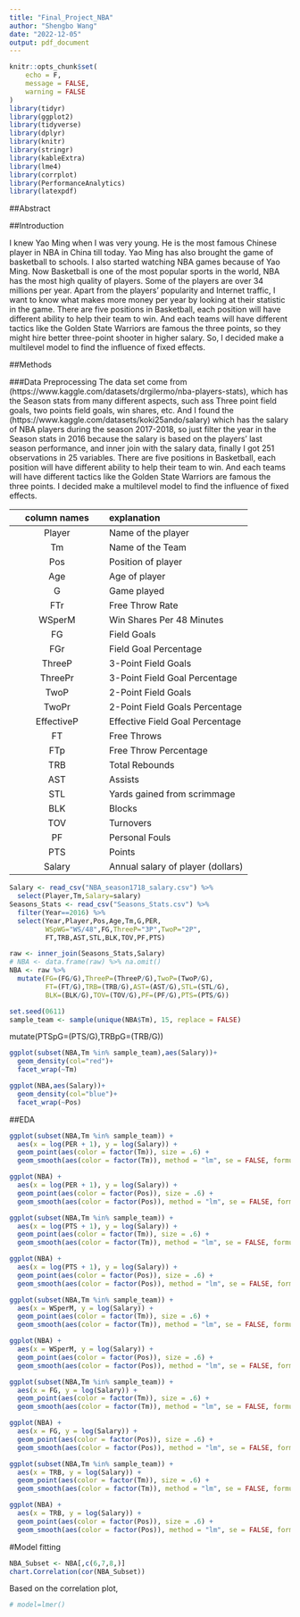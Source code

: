 ```yaml
---
title: "Final_Project_NBA"
author: "Shengbo Wang"
date: "2022-12-05"
output: pdf_document
---
```


```r
knitr::opts_chunk$set(
	echo = F,
	message = FALSE,
	warning = FALSE
)
library(tidyr)
library(ggplot2)
library(tidyverse)
library(dplyr)
library(knitr)
library(stringr)
library(kableExtra)
library(lme4)
library(corrplot)
library(PerformanceAnalytics)
library(latexpdf)
```

##Abstract

##Introduction

I knew Yao Ming when I was very young. He is the most famous Chinese player in NBA in China till today. Yao Ming has also brought the game of basketball to schools. I also started watching NBA games because of Yao Ming. Now Basketball is one of the most popular sports in the world, NBA has the most high quality of players. Some of the players are over 34 millions per year. Apart from the players' popularity and Internet traffic, I want to know what makes more money per year by looking at their statistic in the game. There are five positions in Basketball, each position will have different ability to help their team to win. And each teams will have different tactics like the Golden State Warriors are famous the three points, so they might hire better three-point shooter in higher salary. So, I decided make a multilevel model to find the influence of fixed effects.

##Methods


###Data Preprocessing
The data set come from (https://www.kaggle.com/datasets/drgilermo/nba-players-stats), which has the Season stats from many different aspects, such ass Three point field goals, two points field goals, win shares, etc. And I found the (https://www.kaggle.com/datasets/koki25ando/salary) which has the salary of NBA players during the season 2017-2018, so just filter the year in the Season stats in 2016 because the salary is based on the players' last season performance, and inner join with the salary data, finally I got 251 observations in 25 variables. There are five positions in Basketball, each position will have different ability to help their team to win. And each teams will have different tactics like the Golden State Warriors are famous the three points. I decided make a multilevel model to find the influence of fixed effects.


| column names    | explanation                                         |
| :--:            | :-----                                              |
| Player          | Name of the player                                  |
| Tm              | Name of the Team                                    |
| Pos             | Position of player                                  |
| Age             | Age of player                                       |
| G               | Game played                                         |
| FTr             | Free Throw Rate                                     |
| WSperM          | Win Shares Per 48 Minutes                           |
| FG              | Field Goals                                         |
| FGr             | Field Goal Percentage                               |
| ThreeP          | 3-Point Field Goals                                 |
| ThreePr         | 3-Point Field Goal Percentage                       |  
| TwoP            | 2-Point Field Goals                                 |
| TwoPr           | 2-Point Field Goals Percentage                      |
| EffectiveP      | Effective Field Goal Percentage                     |
| FT              | Free Throws                                         |
| FTp             | Free Throw Percentage                               |
| TRB             | Total Rebounds                                      |
| AST             | Assists                                             |
| STL             | Yards gained from scrimmage                         |
| BLK             | Blocks                                              |
| TOV             | Turnovers                                           |
| PF              | Personal Fouls                                      |
| PTS             | Points                                              |
| Salary          | Annual salary of player (dollars)                   |

```r
Salary <- read_csv("NBA_season1718_salary.csv") %>% 
  select(Player,Tm,Salary=salary)
Seasons_Stats <- read_csv("Seasons_Stats.csv") %>%
  filter(Year==2016) %>%
  select(Year,Player,Pos,Age,Tm,G,PER,
         WSpWG="WS/48",FG,ThreeP="3P",TwoP="2P",
         FT,TRB,AST,STL,BLK,TOV,PF,PTS)

raw <- inner_join(Seasons_Stats,Salary)
# NBA <- data.frame(raw) %>% na.omit()
NBA <- raw %>% 
  mutate(FG=(FG/G),ThreeP=(ThreeP/G),TwoP=(TwoP/G),
         FT=(FT/G),TRB=(TRB/G),AST=(AST/G),STL=(STL/G),
         BLK=(BLK/G),TOV=(TOV/G),PF=(PF/G),PTS=(PTS/G))

set.seed(0611)
sample_team <- sample(unique(NBA$Tm), 15, replace = FALSE)
```


  
  mutate(PTSpG=(PTS/G),TRBpG=(TRB/G))
```r
ggplot(subset(NBA,Tm %in% sample_team),aes(Salary))+
  geom_density(col="red")+
  facet_wrap(~Tm)

ggplot(NBA,aes(Salary))+
  geom_density(col="blue")+
  facet_wrap(~Pos)
```

##EDA

```r
ggplot(subset(NBA,Tm %in% sample_team)) + 
  aes(x = log(PER + 1), y = log(Salary)) + 
  geom_point(aes(color = factor(Tm)), size = .6) + 
  geom_smooth(aes(color = factor(Tm)), method = "lm", se = FALSE, formula = 'y ~ x')

ggplot(NBA) + 
  aes(x = log(PER + 1), y = log(Salary)) + 
  geom_point(aes(color = factor(Pos)), size = .6) + 
  geom_smooth(aes(color = factor(Pos)), method = "lm", se = FALSE, formula = 'y ~ x')
```

```r

ggplot(subset(NBA,Tm %in% sample_team)) + 
  aes(x = log(PTS + 1), y = log(Salary)) + 
  geom_point(aes(color = factor(Tm)), size = .6) + 
  geom_smooth(aes(color = factor(Tm)), method = "lm", se = FALSE, formula = 'y ~ x')

ggplot(NBA) + 
  aes(x = log(PTS + 1), y = log(Salary)) + 
  geom_point(aes(color = factor(Pos)), size = .6) + 
  geom_smooth(aes(color = factor(Pos)), method = "lm", se = FALSE, formula = 'y ~ x')
```

```r
ggplot(subset(NBA,Tm %in% sample_team)) + 
  aes(x = WSperM, y = log(Salary)) + 
  geom_point(aes(color = factor(Tm)), size = .6) + 
  geom_smooth(aes(color = factor(Tm)), method = "lm", se = FALSE, formula = 'y ~ x')

ggplot(NBA) + 
  aes(x = WSperM, y = log(Salary)) + 
  geom_point(aes(color = factor(Pos)), size = .6) + 
  geom_smooth(aes(color = factor(Pos)), method = "lm", se = FALSE, formula = 'y ~ x')
```

```r
ggplot(subset(NBA,Tm %in% sample_team)) + 
  aes(x = FG, y = log(Salary)) + 
  geom_point(aes(color = factor(Tm)), size = .6) + 
  geom_smooth(aes(color = factor(Tm)), method = "lm", se = FALSE, formula = 'y ~ x')

ggplot(NBA) + 
  aes(x = FG, y = log(Salary)) + 
  geom_point(aes(color = factor(Pos)), size = .6) + 
  geom_smooth(aes(color = factor(Pos)), method = "lm", se = FALSE, formula = 'y ~ x')

```
```r
ggplot(subset(NBA,Tm %in% sample_team)) + 
  aes(x = TRB, y = log(Salary)) + 
  geom_point(aes(color = factor(Tm)), size = .6) + 
  geom_smooth(aes(color = factor(Tm)), method = "lm", se = FALSE, formula = 'y ~ x')

ggplot(NBA) + 
  aes(x = TRB, y = log(Salary)) + 
  geom_point(aes(color = factor(Pos)), size = .6) + 
  geom_smooth(aes(color = factor(Pos)), method = "lm", se = FALSE, formula = 'y ~ x')
```


#Model fitting

```r
NBA_Subset <- NBA[,c(6,7,8,)]
chart.Correlation(cor(NBA_Subset))
```
Based on the correlation plot,

```r
# model=lmer()
```

